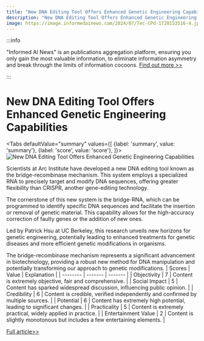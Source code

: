 ```yaml
---
title: "New DNA Editing Tool Offers Enhanced Genetic Engineering Capabilities"
description: "New DNA Editing Tool Offers Enhanced Genetic Engineering Capabilities"
image: https://image.informedainews.com/2024/07/Tec-CPd-1720153516-4.jpg
---
```



:::info

"Informed AI News" is an publications aggregation platform, ensuring you only gain the most valuable information, to eliminate information asymmetry and break through the limits of information cocoons.  [Find out more >>](/)

:::

# New DNA Editing Tool Offers Enhanced Genetic Engineering Capabilities


<Tabs
	defaultValue="summary"
	values={[
	{label: 'summary', value: 'summary'},
	{label: 'score', value: 'score'},
]}>
<TabItem value="summary">
<img
  src="https://image.informedainews.com/2024/07/Tec-CPd-1720153516-4.jpg"
  alt="New DNA Editing Tool Offers Enhanced Genetic Engineering Capabilities"
/>



Scientists at Arc Institute have developed a new DNA editing tool known as the bridge-recombinase mechanism. This system employs a specialized RNA to precisely target and modify DNA sequences, offering greater flexibility than CRISPR, another gene-editing technology.

The cornerstone of this new system is the bridge-RNA, which can be programmed to identify specific DNA sequences and facilitate the insertion or removal of genetic material. This capability allows for the high-accuracy correction of faulty genes or the addition of new ones.

Led by Patrick Hsu at UC Berkeley, this research unveils new horizons for genetic engineering, potentially leading to enhanced treatments for genetic diseases and more efficient genetic modifications in organisms.

The bridge-recombinase mechanism represents a significant advancement in biotechnology, providing a robust new method for DNA manipulation and potentially transforming our approach to genetic modifications.
</TabItem>
<TabItem value="score">
	| Scores     | Value   | Explanation |
	| -------- | ------- | ------- |
	| Objectivity  | 7    | Content is extremely objective, fair and comprehensive.    |
	| Social Impact | 5     | Content has sparked widespread discussion, influencing public opinion.    |
	| Credibility    | 6    | Content is credible, verified independently and confirmed by multiple sources.    |
	| Potential    | 6    | Content has extremely high potential, leading to significant changes.    |
	| Practicality    | 5    | Content is extremely practical, widely applied in practice.    |
	| Entertainment Value    | 2    | Content is slightly monotonous but includes a few entertaining elements.    |
</TabItem>
</Tabs>

[Full article>>](https://www.cnbeta.com.tw/articles/science/1437137.htm)
